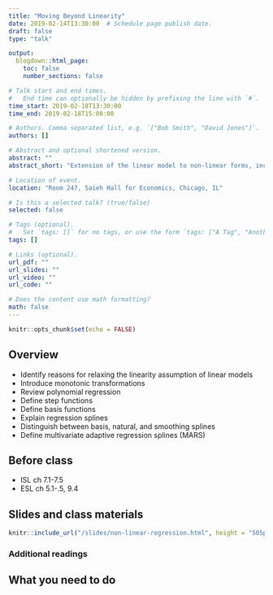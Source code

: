 ```yaml
---
title: "Moving Beyond Linearity"
date: 2019-02-14T13:30:00  # Schedule page publish date.
draft: false
type: "talk"

output:
  blogdown::html_page:
    toc: false
    number_sections: false

# Talk start and end times.
#   End time can optionally be hidden by prefixing the line with `#`.
time_start: 2019-02-18T13:30:00
time_end: 2019-02-18T15:00:00

# Authors. Comma separated list, e.g. `["Bob Smith", "David Jones"]`.
authors: []

# Abstract and optional shortened version.
abstract: ""
abstract_short: "Extension of the linear model to non-linear forms, including polynomials, step functions, and splines."

# Location of event.
location: "Room 247, Saieh Hall for Economics, Chicago, IL"

# Is this a selected talk? (true/false)
selected: false

# Tags (optional).
#   Set `tags: []` for no tags, or use the form `tags: ["A Tag", "Another Tag"]` for one or more tags.
tags: []

# Links (optional).
url_pdf: ""
url_slides: ""
url_video: ""
url_code: ""

# Does the content use math formatting?
math: false
---
```


```r
knitr::opts_chunk$set(echo = FALSE)
```

## Overview

* Identify reasons for relaxing the linearity assumption of linear models
* Introduce monotonic transformations
* Review polynomial regression
* Define step functions
* Define basis functions
* Explain regression splines
* Distinguish between basis, natural, and smoothing splines
* Define multivariate adaptive regression splines (MARS)

## Before class

* ISL ch 7.1-7.5
* ESL ch 5.1-.5, 9.4

## Slides and class materials

```r
knitr::include_url("/slides/non-linear-regression.html", height = "505px")
```

### Additional readings


## What you need to do

